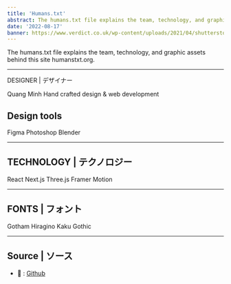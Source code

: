 ```yaml
---
title: 'Humans.txt'
abstract: The humans.txt file explains the team, technology, and graphic assets behind this site humanstxt.org.
date: '2022-08-17'
banner: https://www.verdict.co.uk/wp-content/uploads/2021/04/shutterstock_1583248045.jpg
---
```


The humans.txt file explains the team, technology,
and graphic assets behind this site humanstxt.org.

---

DESIGNER | デザイナー

Quang Minh
Hand crafted design & web development

## Design tools

Figma
Photoshop
Blender

---

## TECHNOLOGY | テクノロジー

React
Next.js
Three.js
Framer Motion

---

## FONTS | フォント

Gotham
Hiragino Kaku Gothic

---

## Source | ソース

- 🔗 : [Github](https://github.com/dinhquangminh98/Portfolio)
